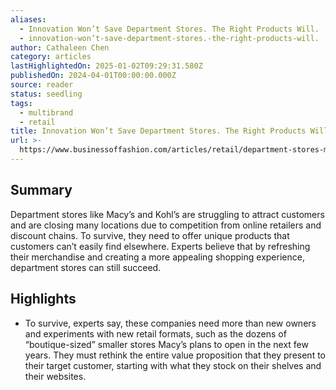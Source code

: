 ```yaml
---
aliases:
  - Innovation Won’t Save Department Stores. The Right Products Will.
  - innovation-won’t-save-department-stores.-the-right-products-will.
author: Cathaleen Chen
category: articles
lastHighlightedOn: 2025-01-02T09:29:31.580Z
publishedOn: 2024-04-01T00:00:00.000Z
source: reader
status: seedling
tags:
  - multibrand
  - retail
title: Innovation Won’t Save Department Stores. The Right Products Will.
url: >-
  https://www.businessoffashion.com/articles/retail/department-stores-macys-nordstrom-kohls/
---
```

## Summary

Department stores like Macy’s and Kohl’s are struggling to attract customers and are closing many locations due to competition from online retailers and discount chains. To survive, they need to offer unique products that customers can’t easily find elsewhere. Experts believe that by refreshing their merchandise and creating a more appealing shopping experience, department stores can still succeed.

## Highlights

- To survive, experts say, these companies need more than new owners and experiments with new retail formats, such as the dozens of “boutique-sized” smaller stores Macy’s plans to open in the next few years. They must rethink the entire value proposition that they present to their target customer, starting with what they stock on their shelves and their websites.
